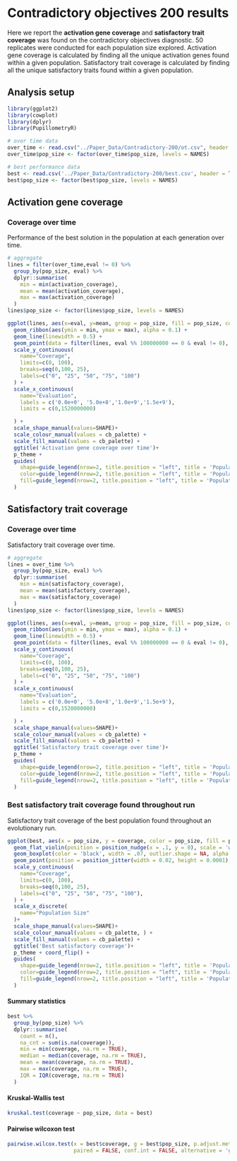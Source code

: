 # Contradictory objectives 200 results

Here we report the **activation gene coverage** and  **satisfactory trait coverage** was found on the contradictory objectives diagnostic.
50 replicates were conducted for each population size explored.
Activation gene coverage is calculated by finding all the unique activation genes found within a given population.
Satisfactory trait coverage is calculated by finding all the unique satisfactory traits found within a given population.

## Analysis setup

```r
library(ggplot2)
library(cowplot)
library(dplyr)
library(PupillometryR)

# over time data
over_time <- read.csv("../Paper_Data/Contradictory-200/ot.csv", header = TRUE, stringsAsFactors = FALSE)
over_time$pop_size <- factor(over_time$pop_size, levels = NAMES)

# best performance data
best <- read.csv('../Paper_Data/Contradictory-200/best.csv', header = TRUE, stringsAsFactors = FALSE)
best$pop_size <- factor(best$pop_size, levels = NAMES)
```

## Activation gene coverage

### Coverage over time

Performance of the best solution in the population at each generation over time.

```r
# aggregate
lines = filter(over_time,eval != 0) %>%
  group_by(pop_size, eval) %>%
  dplyr::summarise(
    min = min(activation_coverage),
    mean = mean(activation_coverage),
    max = max(activation_coverage)
  )
lines$pop_size <- factor(lines$pop_size, levels = NAMES)

ggplot(lines, aes(x=eval, y=mean, group = pop_size, fill = pop_size, color = pop_size, shape = pop_size)) +
  geom_ribbon(aes(ymin = min, ymax = max), alpha = 0.1) +
  geom_line(linewidth = 0.5) +
  geom_point(data = filter(lines, eval %% 100000000 == 0 & eval != 0), size = 1.0, stroke = 2.0, alpha = 1.0) +
  scale_y_continuous(
    name="Coverage",
    limits=c(0, 100),
    breaks=seq(0,100, 25),
    labels=c("0", "25", "50", "75", "100")
  ) +
  scale_x_continuous(
    name="Evaluation",
    labels = c('0.0e+0', '5.0e+8','1.0e+9','1.5e+9'),
    limits = c(0,1520000000)

  ) +
  scale_shape_manual(values=SHAPE)+
  scale_colour_manual(values = cb_palette) +
  scale_fill_manual(values = cb_palette) +
  ggtitle('Activation gene coverage over time')+
  p_theme +
  guides(
    shape=guide_legend(nrow=2, title.position = "left", title = 'Population\nSize'),
    color=guide_legend(nrow=2, title.position = "left", title = 'Population\nSize'),
    fill=guide_legend(nrow=2, title.position = "left", title = 'Population\nSize')
  )
```

## Satisfactory trait coverage

### Coverage over time

Satisfactory trait coverage over time.

```r
# aggregate
lines = over_time %>%
  group_by(pop_size, eval) %>%
  dplyr::summarise(
    min = min(satisfactory_coverage),
    mean = mean(satisfactory_coverage),
    max = max(satisfactory_coverage)
  )
lines$pop_size <- factor(lines$pop_size, levels = NAMES)

ggplot(lines, aes(x=eval, y=mean, group = pop_size, fill = pop_size, color = pop_size, shape = pop_size)) +
  geom_ribbon(aes(ymin = min, ymax = max), alpha = 0.1) +
  geom_line(linewidth = 0.5) +
  geom_point(data = filter(lines, eval %% 100000000 == 0 & eval != 0), size = 1.0, stroke = 2.0, alpha = 1.0) +
  scale_y_continuous(
    name="Coverage",
    limits=c(0, 100),
    breaks=seq(0,100, 25),
    labels=c("0", "25", "50", "75", "100")
  ) +
  scale_x_continuous(
    name="Evaluation",
    labels = c('0.0e+0', '5.0e+8','1.0e+9','1.5e+9'),
    limits = c(0,1520000000)

  ) +
  scale_shape_manual(values=SHAPE)+
  scale_colour_manual(values = cb_palette) +
  scale_fill_manual(values = cb_palette) +
  ggtitle('Satisfactory trait coverage over time')+
  p_theme +
  guides(
    shape=guide_legend(nrow=2, title.position = "left", title = 'Population\nSize'),
    color=guide_legend(nrow=2, title.position = "left", title = 'Population\nSize'),
    fill=guide_legend(nrow=2, title.position = "left", title = 'Population\nSize')
  )
```


### Best satisfactory trait coverage found throughout run

Satisfactory trait coverage of the best population found throughout an evolutionary run.

```r
ggplot(best, aes(x = pop_size, y = coverage, color = pop_size, fill = pop_size, shape = pop_size)) +
  geom_flat_violin(position = position_nudge(x = .1, y = 0), scale = 'width', alpha = 0.2, width = 1.5) +
  geom_boxplot(color = 'black', width = .07, outlier.shape = NA, alpha = 0.0, size = 1.0, position = position_nudge(x = .16, y = 0)) +
  geom_point(position = position_jitter(width = 0.02, height = 0.0001), size = 1.5, alpha = 1.0) +
  scale_y_continuous(
    name="Coverage",
    limits=c(0, 100),
    breaks=seq(0,100, 25),
    labels=c("0", "25", "50", "75", "100"),
  ) +
  scale_x_discrete(
    name="Population Size"
  )+
  scale_shape_manual(values=SHAPE)+
  scale_colour_manual(values = cb_palette, ) +
  scale_fill_manual(values = cb_palette) +
  ggtitle('Best satisfactory coverage')+
  p_theme + coord_flip() +
  guides(
    shape=guide_legend(nrow=2, title.position = "left", title = 'Population\nSize'),
    color=guide_legend(nrow=2, title.position = "left", title = 'Population\nSize'),
    fill=guide_legend(nrow=2, title.position = "left", title = 'Population\nSize')
  )
```

#### Summary statistics

```r
best %>%
  group_by(pop_size) %>%
  dplyr::summarise(
    count = n(),
    na_cnt = sum(is.na(coverage)),
    min = min(coverage, na.rm = TRUE),
    median = median(coverage, na.rm = TRUE),
    mean = mean(coverage, na.rm = TRUE),
    max = max(coverage, na.rm = TRUE),
    IQR = IQR(coverage, na.rm = TRUE)
  )
```

#### Kruskal-Wallis test

```r
kruskal.test(coverage ~ pop_size, data = best)
```


#### Pairwise wilcoxon test

```r
pairwise.wilcox.test(x = best$coverage, g = best$pop_size, p.adjust.method = "bonferroni",
                     paired = FALSE, conf.int = FALSE, alternative = 'g')
```